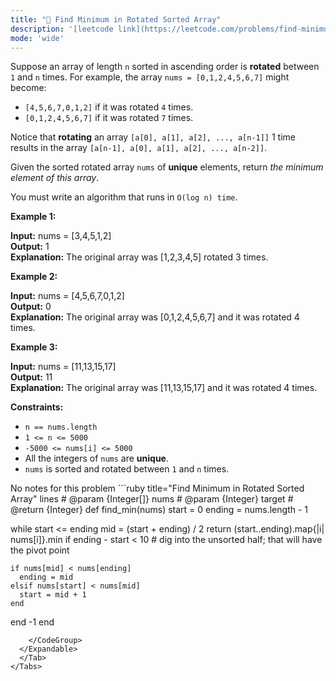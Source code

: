 ```yaml
---
title: "🧀 Find Minimum in Rotated Sorted Array"
description: '[leetcode link](https://leetcode.com/problems/find-minimum-in-rotated-sorted-array/description/)'
mode: 'wide'
---
```

<Tabs>
  <Tab title="Question" icon="circle-question" iconType="regular">
    <Card>
      <p>Suppose an array of length <code>n</code> sorted in ascending order is <strong>rotated</strong> between <code>1</code> and <code>n</code> times. For example, the array <code>nums = [0,1,2,4,5,6,7]</code> might become:</p>  <ul>  <li><code>[4,5,6,7,0,1,2]</code> if it was rotated <code>4</code> times.</li>  <li><code>[0,1,2,4,5,6,7]</code> if it was rotated <code>7</code> times.</li> </ul>  <p>Notice that <strong>rotating</strong> an array <code>[a[0], a[1], a[2], ..., a[n-1]]</code> 1 time results in the array <code>[a[n-1], a[0], a[1], a[2], ..., a[n-2]]</code>.</p>  <p>Given the sorted rotated array <code>nums</code> of <strong>unique</strong> elements, return <em>the minimum element of this array</em>.</p>  <p>You must write an algorithm that runs in&nbsp;<code>O(log n) time</code>.</p>   <p><strong class="example">Example 1:</strong></p>   <strong>Input:</strong> nums = [3,4,5,1,2] <br/> <strong>Output:</strong> 1 <br/> <strong>Explanation:</strong> The original array was [1,2,3,4,5] rotated 3 times.   <p><strong class="example">Example 2:</strong></p>   <strong>Input:</strong> nums = [4,5,6,7,0,1,2] <br/> <strong>Output:</strong> 0 <br/> <strong>Explanation:</strong> The original array was [0,1,2,4,5,6,7] and it was rotated 4 times.   <p><strong class="example">Example 3:</strong></p>   <strong>Input:</strong> nums = [11,13,15,17] <br/> <strong>Output:</strong> 11 <br/> <strong>Explanation:</strong> The original array was [11,13,15,17] and it was rotated 4 times.     <p><strong>Constraints:</strong></p>  <ul>  <li><code>n == nums.length</code></li>  <li><code>1 &lt;= n &lt;= 5000</code></li>  <li><code>-5000 &lt;= nums[i] &lt;= 5000</code></li>  <li>All the integers of <code>nums</code> are <strong>unique</strong>.</li>  <li><code>nums</code> is sorted and rotated between <code>1</code> and <code>n</code> times.</li> </ul> 
    </Card>
  </Tab>
  <Tab title="Solution" icon="lightbulb" iconType="regular" >
    <Card>
      No notes for this problem
</Card>
  <Expandable title="code">
    <CodeGroup dropdown>
```ruby title="Find Minimum in Rotated Sorted Array" lines
# @param {Integer[]} nums
# @param {Integer} target
# @return {Integer}
def find_min(nums)
  start = 0
  ending = nums.length - 1

  while start <= ending
    mid = (start + ending) / 2
    return (start..ending).map{|i| nums[i]}.min if ending - start < 10
    # dig into the unsorted half; that will have the pivot point

    if nums[mid] < nums[ending]
      ending = mid
    elsif nums[start] < nums[mid]
      start = mid + 1
    end
  end
  -1
end
```
    </CodeGroup>
  </Expandable>
  </Tab>
</Tabs>